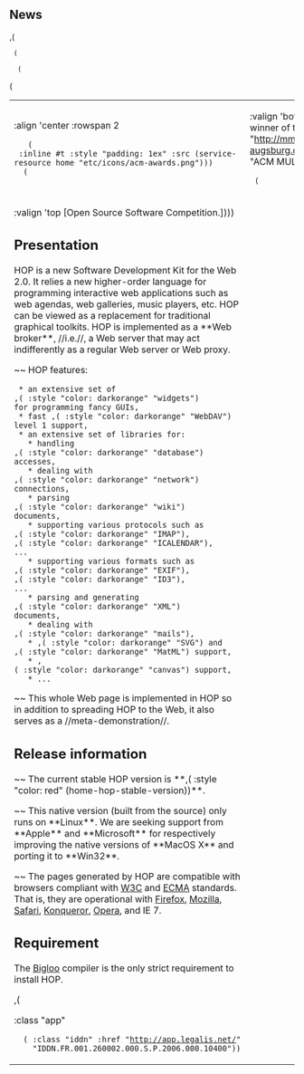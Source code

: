 == News ==

,(<TABLE>
  (<TR>
   (<TD> :align 'center :rowspan 2
    (<IMG> :inline #t :style "padding: 1ex" :src (service-resource home "etc/icons/acm-awards.png")))
   (<TD> :valign 'bottom [HOP is the winner of the ,(<A> :href "http://mmc36.informatik.uni-augsburg.de/acmmm2007/" "ACM MULTIMEDIA'07")]))
  (<TR> (<TD> :valign 'top [Open Source Software Competition.])))

== Presentation ==

HOP is a new Software Development Kit for the Web 2.0.  It relies a
new higher-order language for programming interactive web applications
such as web agendas, web galleries, music players, etc. HOP can be
viewed as a replacement for traditional graphical toolkits. HOP is
implemented as a **Web broker**, //i.e.//, a Web server that may act
indifferently as a regular Web server or Web proxy.

~~ HOP features:

  * an extensive set of 
 ,(<SPAN> :style "color: darkorange" "widgets") 
 for programming fancy GUIs,
  * fast ,(<SPAN> :style "color: darkorange" "WebDAV")
 level 1 support,
  * an extensive set of libraries for:
    * handling 
 ,(<SPAN> :style "color: darkorange" "database")
 accesses,
    * dealing with 
 ,(<SPAN> :style "color: darkorange" "network")
 connections,
    * parsing 
 ,(<SPAN> :style "color: darkorange" "wiki")
 documents,
    * supporting various protocols such as 
 ,(<SPAN> :style "color: darkorange" "IMAP"),
 ,(<SPAN> :style "color: darkorange" "ICALENDAR"),
 ...
    * supporting various formats such as 
 ,(<SPAN> :style "color: darkorange" "EXIF"),
 ,(<SPAN> :style "color: darkorange" "ID3"),
 ...
    * parsing and generating 
 ,(<SPAN> :style "color: darkorange" "XML")
 documents,
    * dealing with 
 ,(<SPAN> :style "color: darkorange" "mails"),
    * ,(<SPAN> :style "color: darkorange" "SVG") and 
 ,(<SPAN> :style "color: darkorange" "MatML") support,
    * ,(<SPAN> :style "color: darkorange" "canvas") support,
    * ...


~~ This whole Web page is implemented in HOP so in addition
to spreading HOP to the Web, it also serves as a //meta-demonstration//.

== Release information ==

~~ The current stable HOP version is **,(<SPAN> :style "color: red" (home-hop-stable-version))**.

~~ This native version (built from the source) only runs on **Linux**. We 
are seeking support from **Apple** and **Microsoft** for respectively
improving the native versions of **MacOS X** and porting it to **Win32**.


~~ The pages generated by HOP are compatible with browsers compliant
with [[http://www.w3c.org|W3C]] and
[[http://www.ecma-international.org/|ECMA]] standards. That is, they
are operational with [[http://www.mozilla.com/|Firefox]],
[[http://www.mozilla.com/|Mozilla]],
[[http://www.apple.com/macosx/features/safari|Safari]],
[[http://www.konqueror.org|Konqueror]], 
[[http://www.opera.com|Opera]], and IE 7.


== Requirement ==

The [[http://www.inria.fr/mimosa/fp/Bigloo|Bigloo]] compiler is the only
strict requirement to install HOP.

,(<DIV> :class "app"
   (<A> :class "iddn" :href "http://app.legalis.net/"
     "IDDN.FR.001.260002.000.S.P.2006.000.10400"))

